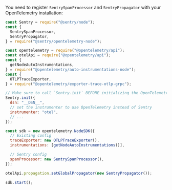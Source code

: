You need to register `SentrySpanProcessor` and `SentryPropagator` with your OpenTelemetry installation:

```js
const Sentry = require("@sentry/node");
const {
  SentrySpanProcessor,
  SentryPropagator,
} = require("@sentry/opentelemetry-node");

const opentelemetry = require("@opentelemetry/api");
const otelApi = require("@opentelemetry/api");
const {
  getNodeAutoInstrumentations,
} = require("@opentelemetry/auto-instrumentations-node");
const {
  OTLPTraceExporter,
} = require("@opentelemetry/exporter-trace-otlp-grpc");

// Make sure to call `Sentry.init` BEFORE initializing the OpenTelemetry SDK
Sentry.init({
  dsn: "__DSN__",
  // set the instrumenter to use OpenTelemetry instead of Sentry
  instrumenter: "otel",
  // ...
});

const sdk = new opentelemetry.NodeSDK({
  // Existing config
  traceExporter: new OTLPTraceExporter(),
  instrumentations: [getNodeAutoInstrumentations()],

  // Sentry config
  spanProcessor: new SentrySpanProcessor(),
});

otelApi.propagation.setGlobalPropagator(new SentryPropagator());

sdk.start();
```
